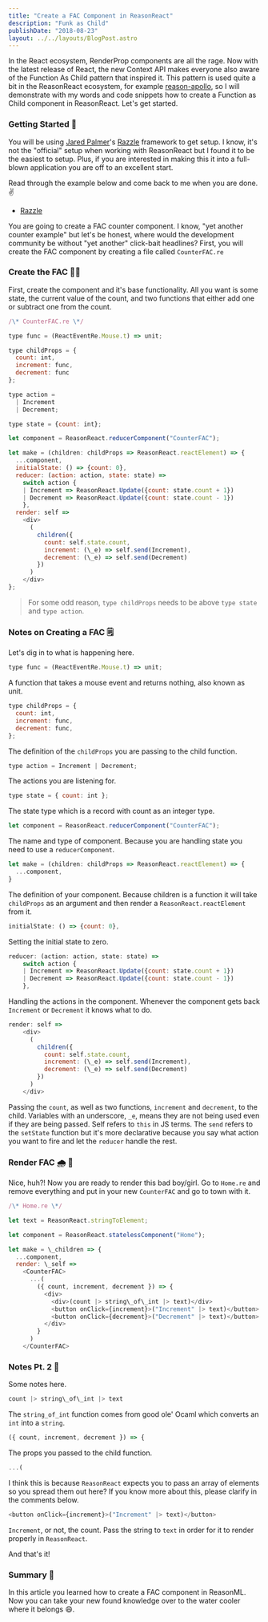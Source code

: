 ```yaml
---
title: "Create a FAC Component in ReasonReact"
description: "Funk as Child"
publishDate: "2018-08-23"
layout: ../../layouts/BlogPost.astro
---
```


In the React ecosystem, RenderProp components are all the rage. Now with the latest release of React, the new Context API makes everyone also aware of the Function As Child pattern that inspired it. This pattern is used quite a bit in the ReasonReact ecosystem, for example [reason-apollo](https://github.com/apollographql/reason-apollo), so I will demonstrate with my words and code snippets how to create a Function as Child component in ReasonReact. Let's get started.

### Getting Started 🚀

You will be using [Jared Palmer](https://github.com/jaredpalmer)'s [Razzle](https://github.com/jaredpalmer/razzle) framework to get setup. I know, it's not the "official" setup when working with ReasonReact but I found it to be the easiest to setup. Plus, if you are interested in making this it into a full-blown application you are off to an excellent start.

Read through the example below and come back to me when you are done. ✌️

- [Razzle](https://github.com/jaredpalmer/razzle/tree/master/examples/with-reason-react)

You are going to create a FAC counter component. I know, "yet another counter example" but let's be honest, where would the development community be without "yet another" click-bait headlines? First, you will create the FAC component by creating a file called `CounterFAC.re`

### Create the FAC 👨‍🎨

First, create the component and it's base functionality. All you want is some state, the current value of the count, and two functions that either add one or subtract one from the count.

```javascript
/\* CounterFAC.re \*/

type func = (ReactEventRe.Mouse.t) => unit;

type childProps = {
  count: int,
  increment: func,
  decrement: func
};

type action =
  | Increment
  | Decrement;

type state = {count: int};

let component = ReasonReact.reducerComponent("CounterFAC");

let make = (children: childProps => ReasonReact.reactElement) => {
  ...component,
  initialState: () => {count: 0},
  reducer: (action: action, state: state) =>
    switch action {
    | Increment => ReasonReact.Update({count: state.count + 1})
    | Decrement => ReasonReact.Update({count: state.count - 1})
    },
  render: self =>
    <div>
      (
        children({
          count: self.state.count,
          increment: (\_e) => self.send(Increment),
          decrement: (\_e) => self.send(Decrement)
        })
      )
    </div>
};
```

> For some odd reason, `type childProps` needs to be above `type state` and `type action`.

### Notes on Creating a FAC 🗒

Let's dig in to what is happening here.

```javascript
type func = (ReactEventRe.Mouse.t) => unit;
```

A function that takes a mouse event and returns nothing, also known as unit.

```javascript
type childProps = {
  count: int,
  increment: func,
  decrement: func,
};
```

The definition of the `childProps` you are passing to the child function.

```javascript
type action = Increment | Decrement;
```

The actions you are listening for.

```javascript
type state = { count: int };
```

The state type which is a record with count as an integer type.

```javascript
let component = ReasonReact.reducerComponent("CounterFAC");
```

The name and type of component. Because you are handling state you need to use a `reducerComponent`.

```javascript
let make = (children: childProps => ReasonReact.reactElement) => {
  ...component,
}
```

The definition of your component. Because children is a function it will take `childProps` as an argument and then render a `ReasonReact.reactElement` from it.

```javascript
initialState: () => {count: 0},
```

Setting the initial state to zero.

```javascript
reducer: (action: action, state: state) =>
    switch action {
    | Increment => ReasonReact.Update({count: state.count + 1})
    | Decrement => ReasonReact.Update({count: state.count - 1})
    },
```

Handling the actions in the component. Whenever the component gets back `Increment` or `Decrement` it knows what to do.

```javascript
render: self =>
    <div>
      (
        children({
          count: self.state.count,
          increment: (\_e) => self.send(Increment),
          decrement: (\_e) => self.send(Decrement)
        })
      )
    </div>
```

Passing the `count`, as well as two functions, `increment` and `decrement`, to the child. Variables with an underscore, `_e`, means they are not being used even if they are being passed. Self refers to `this` in JS terms. The `send` refers to the `setState` function but it's more declarative because you say what action you want to fire and let the `reducer` handle the rest.

### Render FAC 🌧 🦌

Nice, huh?! Now you are ready to render this bad boy/girl. Go to `Home.re` and remove everything and put in your new `CounterFAC` and go to town with it.

```javascript
/\* Home.re \*/

let text = ReasonReact.stringToElement;

let component = ReasonReact.statelessComponent("Home");

let make = \_children => {
  ...component,
  render: \_self =>
    <CounterFAC>
      ...(
        ({ count, increment, decrement }) => {
          <div>
            <div>(count |> string\_of\_int |> text)</div>
            <button onClick={increment}>("Increment" |> text)</button>
            <button onClick={decrement}>("Decrement" |> text)</button>
          </div>
        }
      )
    </CounterFAC>
```

### Notes Pt. 2 📝

Some notes here.

```javascript
count |> string\_of\_int |> text
```

The `string_of_int` function comes from good ole' Ocaml which converts an `int` into a `string`.

```javascript
({ count, increment, decrement }) => {
```

The props you passed to the child function.

```javascript
...(
```

I think this is because `ReasonReact` expects you to pass an array of elements so you spread them out here? If you know more about this, please clarify in the comments below.

```javascript
<button onClick={increment}>("Increment" |> text)</button>
```

`Increment`, or not, the count. Pass the string to `text` in order for it to render properly in `ReasonReact`.

And that's it!

### Summary 👏

In this article you learned how to create a FAC component in ReasonML. Now you can take your new found knowledge over to the water cooler where it belongs 😄.

